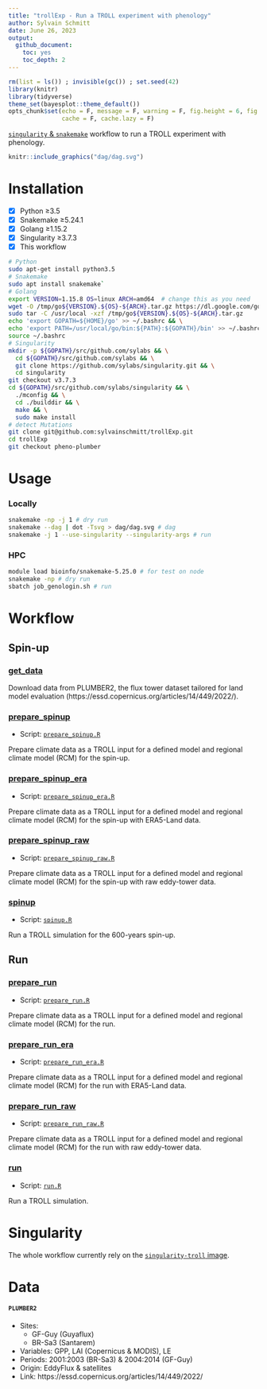 ```yaml
---
title: "trollExp - Run a TROLL experiment with phenology"
author: Sylvain Schmitt
date: June 26, 2023
output:
  github_document: 
    toc: yes
    toc_depth: 2
---
```


```r
rm(list = ls()) ; invisible(gc()) ; set.seed(42)
library(knitr)
library(tidyverse)
theme_set(bayesplot::theme_default())
opts_chunk$set(echo = F, message = F, warning = F, fig.height = 6, fig.width = 8,
               cache = F, cache.lazy = F)
```

[`singularity` & `snakemake`](https://github.com/sylvainschmitt/snakemake_singularity) workflow to run a TROLL experiment with phenology.

```r
knitr::include_graphics("dag/dag.svg")
```

# Installation

- [x] Python ≥3.5
- [x] Snakemake ≥5.24.1
- [x] Golang ≥1.15.2
- [x] Singularity ≥3.7.3
- [x] This workflow

```bash
# Python
sudo apt-get install python3.5
# Snakemake
sudo apt install snakemake`
# Golang
export VERSION=1.15.8 OS=linux ARCH=amd64  # change this as you need
wget -O /tmp/go${VERSION}.${OS}-${ARCH}.tar.gz https://dl.google.com/go/go${VERSION}.${OS}-${ARCH}.tar.gz && \
sudo tar -C /usr/local -xzf /tmp/go${VERSION}.${OS}-${ARCH}.tar.gz
echo 'export GOPATH=${HOME}/go' >> ~/.bashrc && \
echo 'export PATH=/usr/local/go/bin:${PATH}:${GOPATH}/bin' >> ~/.bashrc && \
source ~/.bashrc
# Singularity
mkdir -p ${GOPATH}/src/github.com/sylabs && \
  cd ${GOPATH}/src/github.com/sylabs && \
  git clone https://github.com/sylabs/singularity.git && \
  cd singularity
git checkout v3.7.3
cd ${GOPATH}/src/github.com/sylabs/singularity && \
  ./mconfig && \
  cd ./builddir && \
  make && \
  sudo make install
# detect Mutations
git clone git@github.com:sylvainschmitt/trollExp.git
cd trollExp
git checkout pheno-plumber
```

# Usage

### Locally

```bash
snakemake -np -j 1 # dry run
snakemake --dag | dot -Tsvg > dag/dag.svg # dag
snakemake -j 1 --use-singularity --singularity-args # run
```

### HPC

```bash
module load bioinfo/snakemake-5.25.0 # for test on node
snakemake -np # dry run
sbatch job_genologin.sh # run
```

# Workflow

## Spin-up

### [get_data](https://github.com/sylvainschmitt/trollExp/blob/pheno-plumber/rules/get_fluxes.py)

Download data from PLUMBER2,
the flux tower dataset tailored for land model evaluation
(https://essd.copernicus.org/articles/14/449/2022/).

### [prepare_spinup](https://github.com/sylvainschmitt/trollExp/blob/pheno-plumber/rules/prepare_spinup.py)

* Script: [`prepare_spinup.R`](https://github.com/sylvainschmitt/trollExp/blob/pheno-plumber/scripts/prepare_spinup.R)

Prepare climate data as a TROLL input for a defined model and regional climate model (RCM) for the spin-up.

### [prepare_spinup_era](https://github.com/sylvainschmitt/trollExp/blob/pheno-plumber/rules/prepare_spinup_era.py)

* Script: [`prepare_spinup_era.R`](https://github.com/sylvainschmitt/trollExp/blob/pheno-plumber/scripts/prepare_spinup_era.R)

Prepare climate data as a TROLL input for a defined model and regional climate model (RCM) for the spin-up with ERA5-Land data.

### [prepare_spinup_raw](https://github.com/sylvainschmitt/trollExp/blob/pheno-plumber/rules/prepare_spinup_raw.py)

* Script: [`prepare_spinup_raw.R`](https://github.com/sylvainschmitt/trollExp/blob/pheno-plumber/scripts/prepare_spinup_raw.R)

Prepare climate data as a TROLL input for a defined model and regional climate model (RCM) for the spin-up with raw eddy-tower data.

### [spinup](https://github.com/sylvainschmitt/trollExp/blob/pheno-plumber/rules/spinup.py)

* Script: [`spinup.R`](https://github.com/sylvainschmitt/trollExp/blob/pheno-plumber/scripts/spinup.R)

Run a TROLL simulation for the 600-years spin-up.

## Run

### [prepare_run](https://github.com/sylvainschmitt/trollExp/blob/pheno-plumber/rules/prepare_run.py)

* Script: [`prepare_run.R`](https://github.com/sylvainschmitt/trollExp/blob/pheno-plumber/scripts/prepare_run.R)

Prepare climate data as a TROLL input for a defined model and regional climate model (RCM) for the run.

### [prepare_run_era](https://github.com/sylvainschmitt/trollExp/blob/pheno-plumber/rules/prepare_run_era.py)

* Script: [`prepare_run_era.R`](https://github.com/sylvainschmitt/trollExp/blob/pheno-plumber/scripts/prepare_run_era.R)

Prepare climate data as a TROLL input for a defined model and regional climate model (RCM) for the run with ERA5-Land data.

### [prepare_run_raw](https://github.com/sylvainschmitt/trollExp/blob/pheno-plumber/rules/prepare_run_raw.py)

* Script: [`prepare_run_raw.R`](https://github.com/sylvainschmitt/trollExp/blob/pheno-plumber/scripts/prepare_run_raw.R)

Prepare climate data as a TROLL input for a defined model and regional climate model (RCM) for the run with raw eddy-tower data.

### [run](https://github.com/sylvainschmitt/trollExp/blob/pheno-plumber/rules/run.py)

* Script: [`run.R`](https://github.com/sylvainschmitt/trollExp/blob/pheno-plumber/scripts/run.R)

Run a TROLL simulation.

# Singularity

The whole workflow currently rely on the [`singularity-troll` image](https://github.com/sylvainschmitt/singularity-troll).

# Data

#### **`PLUMBER2`**

* Sites: 
    * GF-Guy (Guyaflux) 
    * BR-Sa3 (Santarem)
* Variables: GPP, LAI (Copernicus & MODIS), LE
* Periods: 2001:2003 (BR-Sa3) & 2004:2014 (GF-Guy)
* Origin: EddyFlux & satellites
* Link: https://essd.copernicus.org/articles/14/449/2022/
